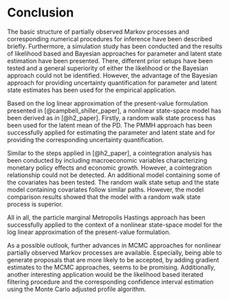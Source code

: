 # Conclusion {#conclusion}

The basic structure of partially observed Markov processes and corresponding numerical procedures for inference have been described briefly. Furthermore, a simulation study has been conducted and the results of likelihood based and Bayesian approaches for parameter and latent state estimation have been presented. There, different prior setups have been tested and a general superiority of either the likelihood or the Bayesian approach could not be identified. However, the advantage of the Bayesian approach for providing uncertainty quantification for parameter and latent state estimates has been used for the empirical application. 

Based on the log linear approximation of the present-value formulation presented in [@campbell_shiller_paper], a nonlinear state-space model has been derived as in [@h2_paper]. Firstly, a random walk state process has been used for the latent mean of the PD. The PMMH approach has been successfully applied for estimating the parameter and latent state and for providing the corresponding uncertainty quantification.

Similar to the steps applied in [@h2_paper], a cointegration analysis has been conducted by including macroeconomic variables characterizing monetary policy effects and economic growth. However, a cointegration relationship could not be detected. An additional model containing some of the covariates has been tested. The random walk state setup and the state model containing covariates follow similar paths. However, the model comparison results showed that the model with a random walk state process is superior.

All in all, the particle marginal Metropolis Hastings approach has been successfully applied to the context of a nonlinear state-space model for the log linear approximation of the present-value formulation.

As a possible outlook, further advances in MCMC approaches for nonlinear partially observed Markov processes are available. Especially, being able to generate proposals that are more likely to be accepted, by adding gradient estimates to the MCMC approaches, seems to be promising. Additionally, another interesting application would be the likelihood based iterated filtering procedure and the corresponding confidence interval estimation using the Monte Carlo adjusted
profile algorithm.
